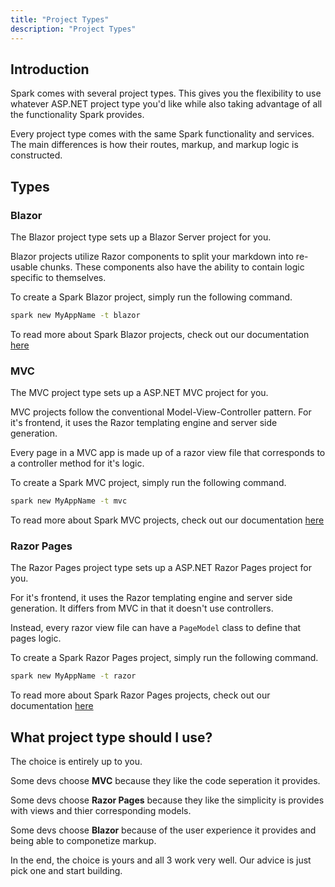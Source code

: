 ```yaml
---
title: "Project Types"
description: "Project Types"
---
```


## Introduction
Spark comes with several project types. This gives you the flexibility to use whatever ASP.NET project type you'd like while also taking advantage of all the functionality Spark provides.

Every project type comes with the same Spark functionality and services. The main differences is how their routes, markup, and markup logic is constructed.

## Types
### Blazor
The Blazor project type sets up a Blazor Server project for you.

Blazor projects utilize Razor components to split your markdown into re-usable chunks. These components also have the ability to contain logic specific to themselves.

To create a Spark Blazor project, simply run the following command.
```bash
spark new MyAppName -t blazor
```

To read more about Spark Blazor projects, check out our documentation [here](/docs/blazor)

### MVC
The MVC project type sets up a ASP.NET MVC project for you.

MVC projects follow the conventional Model-View-Controller pattern. For it's frontend, it uses the Razor templating engine and server side generation.

Every page in a MVC app is made up of a razor view file that corresponds to a controller method for it's logic.

To create a Spark MVC project, simply run the following command.
```bash
spark new MyAppName -t mvc
```

To read more about Spark MVC projects, check out our documentation [here](/docs/mvc)

### Razor Pages
The Razor Pages project type sets up a ASP.NET Razor Pages project for you.

For it's frontend, it uses the Razor templating engine and server side generation. It differs from MVC in that it doesn't use controllers.

Instead, every razor view file can have a `PageModel` class to define that pages logic.

To create a Spark Razor Pages project, simply run the following command.
```bash
spark new MyAppName -t razor
```

To read more about Spark Razor Pages projects, check out our documentation [here](/docs/razor-pages)

## What project type should I use?

The choice is entirely up to you.

Some devs choose **MVC** because they like the code seperation it provides.

Some devs choose **Razor Pages** because they like the simplicity is provides with views and thier corresponding models.

Some devs choose **Blazor** because of the user experience it provides and being able to componetize markup.

In the end, the choice is yours and all 3 work very well. Our advice is just pick one and start building.